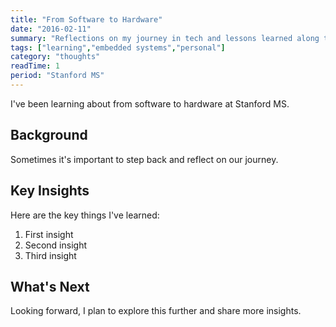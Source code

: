 ```yaml
---
title: "From Software to Hardware"
date: "2016-02-11"
summary: "Reflections on my journey in tech and lessons learned along the way."
tags: ["learning","embedded systems","personal"]
category: "thoughts"
readTime: 1
period: "Stanford MS"
---
```


I've been learning about from software to hardware at Stanford MS.

## Background

Sometimes it's important to step back and reflect on our journey.

## Key Insights

Here are the key things I've learned:

1. First insight
2. Second insight
3. Third insight

## What's Next

Looking forward, I plan to explore this further and share more insights.


